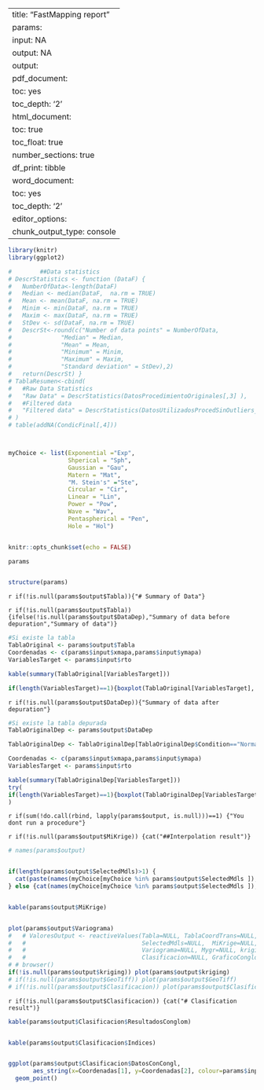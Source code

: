 
---
title: "FastMapping report"
params:
  input: NA
  output: NA
output:
  pdf_document:
    toc: yes
    toc_depth: '2'
  html_document:
    toc: true
    toc_float: true
    number_sections: true
    df_print: tibble
  word_document:
    toc: yes
    toc_depth: '2'
editor_options: 
  chunk_output_type: console
---

```r
library(knitr)
library(ggplot2)

#        ##Data statistics
# DescrStatistics <- function (DataF) {
#   NumberOfData<-length(DataF)
#   Median <- median(DataF,  na.rm = TRUE)
#   Mean <- mean(DataF, na.rm = TRUE) 
#   Minim <- min(DataF, na.rm = TRUE) 
#   Maxim <- max(DataF, na.rm = TRUE) 
#   StDev <- sd(DataF, na.rm = TRUE)
#   DescrSt<-round(c("Number of data points" = NumberOfData,
#              "Median" = Median,
#              "Mean" = Mean,
#              "Minimum" = Minim,
#              "Maximum" = Maxim,
#              "Standard deviation" = StDev),2)
#   return(DescrSt) }
# TablaResumen<-cbind(
#   #Raw Data Statistics
#   "Raw Data" = DescrStatistics(DatosProcedimientoOriginales[,3] ),
#   #Filtered data
#   "Filtered data" = DescrStatistics(DatosUtilizadosProcedSinOutliers_Inlierns[,3])
# )
# table(addNA(CondicFinal[,4]))



myChoice <- list(Exponential ="Exp",
                 Shperical = "Sph",
                 Gaussian = "Gau",
                 Matern = "Mat",
                 "M. Stein's" ="Ste",
                 Circular = "Cir",
                 Linear = "Lin",
                 Power = "Pow",
                 Wave = "Wav",
                 Pentaspherical = "Pen",
                 Hole = "Hol")


knitr::opts_chunk$set(echo = FALSE)
```


```r
params


structure(params)
```


`r if(!is.null(params$output$Tabla)){"# Summary of Data"}`

`r if(!is.null(params$output$Tabla)) {ifelse(!is.null(params$output$DataDep),"Summary of data before depuration","Summary of data")}`

```r
#Si existe la tabla 
TablaOriginal <- params$output$Tabla
Coordenadas <- c(params$input$xmapa,params$input$ymapa)
VariablesTarget <- params$input$rto

kable(summary(TablaOriginal[VariablesTarget]))

if(length(VariablesTarget)==1){boxplot(TablaOriginal[VariablesTarget], las=1, col="#FFBF00")}

```


`r if(!is.null(params$output$DataDep)){"Summary of data after depuration"}`

```r

#Si existe la tabla depurada
TablaOriginalDep <- params$output$DataDep

TablaOriginalDep <- TablaOriginalDep[TablaOriginalDep$Condition=="NormalPoint",]

Coordenadas <- c(params$input$xmapa,params$input$ymapa)
VariablesTarget <- params$input$rto

kable(summary(TablaOriginalDep[VariablesTarget]))
try(
if(length(VariablesTarget)==1){boxplot(TablaOriginalDep[VariablesTarget], las=1, col="#FFA700")}
)
```



`r if(sum(!do.call(rbind, lapply(params$output, is.null)))==1) {"You dont run a procedure"}`

`r if(!is.null(params$output$MiKrige)) {cat("##Interpolation result")}`

```r
# names(params$output)


if(length(params$output$SelectedMdls)>1) {
  cat(paste(names(myChoice[myChoice %in% params$output$SelectedMdls ]), collapse = ", "),"models were adjusted. \n\n\n")
} else {cat(names(myChoice[myChoice %in% params$output$SelectedMdls ]),"model were adjusted. \n\n\n")}


kable(params$output$MiKrige)


plot(params$output$Variograma)
#   # ValoresOutput <- reactiveValues(Tabla=NULL, TablaCoordTrans=NULL,DataDep=NULL,NombresCol=NULL,
#   #                                 SelectedMdls=NULL,  MiKrige=NULL,
#   #                                 Variograma=NULL, Mygr=NULL, kriging=NULL, GeoTiff=NULL,
#   #                                 Clasificacion=NULL, GraficoConglom=NULL)
# # browser()
if(!is.null(params$output$kriging)) plot(params$output$kriging)
# if(!is.null(params$output$GeoTiff)) plot(params$output$GeoTiff)
# if(!is.null(params$output$Clasificacion)) plot(params$output$Clasificacion)
```



`r if(!is.null(params$output$Clasificacion)) {cat("# Clasification result")} `

```r

kable(params$output$Clasificacion$ResultadosConglom)


kable(params$output$Clasificacion$Indices)


ggplot(params$output$Clasificacion$DatosConCongl, 
       aes_string(x=Coordenadas[1], y=Coordenadas[2], colour=params$input$NumClust)) + 
  geom_point()


```

